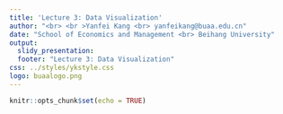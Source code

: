 ```yaml
---
title: 'Lecture 3: Data Visualization'
author: "<br> <br >Yanfei Kang <br> yanfeikang@buaa.edu.cn"
date: "School of Economics and Management <br> Beihang University"
output:
  slidy_presentation:
  footer: "Lecture 3: Data Visualization"
css: ../styles/ykstyle.css
logo: buaalogo.png
---
```

  
```r
knitr::opts_chunk$set(echo = TRUE)
```

